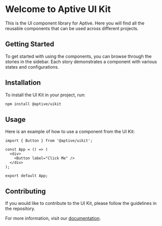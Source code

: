 

<Meta title="Welcome to Aptive UI Kit" />

# Welcome to Aptive UI Kit

This is the UI component library for Aptive. Here you will find all the reusable components that can be used across different projects.

## Getting Started

To get started with using the components, you can browse through the stories in the sidebar. Each story demonstrates a component with various states and configurations.

## Installation

To install the UI Kit in your project, run:

```bash
npm install @aptive/uikit
```

## Usage

Here is an example of how to use a component from the UI Kit:

```tsx
import { Button } from '@aptive/uikit';

const App = () => (
  <div>
    <Button label="Click Me" />
  </div>
);

export default App;
```

## Contributing

If you would like to contribute to the UI Kit, please follow the guidelines in the repository.

For more information, visit our [documentation](#).


